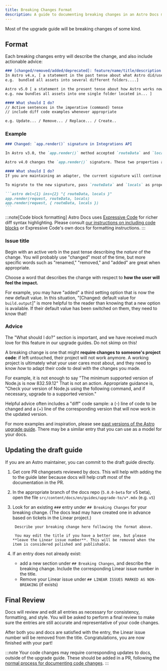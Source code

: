 ```yaml
---
title: Breaking Changes Format
description: A guide to documenting breaking changes in an Astro Docs major upgrade guide.
---
```



Most of the upgrade guide will be breaking changes of some kind.

## Format

Each breaking changes entry will describe the change, and also include actionable advice:

```md
### [changed/removed/added/deprecated]: feature/name/title/description
In Astro v4.x, [ a statement in the past tense about what Astro did/used to do. 
e.g.  bundled all assets into several different folders....]

Astro v5.0 [ a statement in the present tense about how Astro works now.
e.g. now bundles all assets into one single folder located in... ]

#### What should I do?
// Active sentences in the imperative (command) tense
// include diff code examples whenever appropriate

e.g. Update... / Remove... / Replace... / Create..
```

### Example

``````md
### Changed: `app.render()` signature in Integrations API

In Astro v3.0, the `app.render()` method accepted `routeData` and `locals` as separate, optional arguments.

Astro v4.0 changes the `app.render()` signature. These two properties are now available in a single object. Both the object and these two properties are still optional.

#### What should I do?
If you are maintaining an adapter, the current signature will continue to work until the next major version.

To migrate to the new signature, pass `routeData` and `locals` as properties of an object instead of as two independent arguments.

```astro del={1} ins={2} "{ routeData, locals }"
app.render(request, routeData, locals)
app.render(request, { routeData, locals })
```
``````

:::note[Code block formatting]
Astro Docs uses [Expressive Code](https://expressive-code.com/) for richer diff syntax highlighting. Please consult [our instructions on including code blocks](/reference/code-samples/) or Expressive Code's own docs for formatting instructions.
:::

### Issue title

Begin with an active verb in the past tense describing the *nature* of the change. You will probably use "changed" most of the time, but more specific words such as "renamed," "removed," and "added" are great when appropriate.

Choose a word that describes the change with respect to **how the user will feel the impact.**

For example, you may have "added" a third setting option that is now the new default value. In this situation, "[Changed: default value for `build.output`]" is more helpful to the reader than knowing that a new option is available. If their default value has been switched on them, they need to know that!

### Advice

The "What should I do?" section is important, and we have received much love for this feature in our upgrade guides. Do not skimp on this!

A breaking change is one that might **require changes to someone's project code**: if left untouched, their project will not work anymore. A working project is ultimately what your user cares most about, and they need to know *how* to adapt their code to deal with the changes you made.

For example, it is not enough to say "The minimum supported version of Node.js is now 832.59.12" That is not an action. Appropriate guidance is, "Check your version of Node.js using the following command, and if necessary, upgrade to a supported version." 

Helpful advice often includes a "diff" code sample: a (-) line of code to be changed and a (+) line of the corresponding version that will now work in the updated version.

For more examples and inspiration, please see [past versions of the Astro upgrade guide](https://docs.astro.build/en/upgrade-astro/#upgrade-guides). There may be a similar entry that you can use as a model for your docs.

## Updating the draft guide

If you are an Astro maintainer, you can commit to the draft guide directly.

<Steps>

1. Get core PR changesets reviewed by docs. This will help with adding the to the guide later because docs will help craft most of the documentation in the PR.

2. In the appropriate branch of the docs repo (`5.0.0-beta` for v5 beta), open the file `src/content/docs/en/guides/upgrade-to/v*.mdx` (e.g. `v5`)

3. Look for an existing `###` entry under `## Breaking Changes` for your breaking change. (The docs lead may have created one in advance based on tickets in the Linear project.)

        Describe your breaking change here following the format above.

        You may edit the title if you have a better one, but please **leave the Linear issue number**. This will be removed when the item is considered polished and publishable.

4. If an entry does not already exist:
    - add a new section under `## Breaking Changes`, and describe the breaking change. Include the corresponding Linear issue number in the title.
    - Remove your Linear issue under `## LINEAR ISSUES MARKED AS NON-BREAKING` (if exists)

</Steps>

## Final Review

Docs will review and edit all entries as necessary for consistency, formatting, and style. You will be asked to perform a final review to make sure the entries are still accurate and representative of your code changes.

After both you and docs are satisfied with the entry, the Linear issue number will be removed from the title. Congratulations, you are now finished with your part!

:::note
Your code changes may require corresponding updates to docs, outside of the upgrade guide. These should be added in a PR, following the [normal process for documenting code changes](/docs-for-code-changes/about-documenting-code-changes/).
:::
